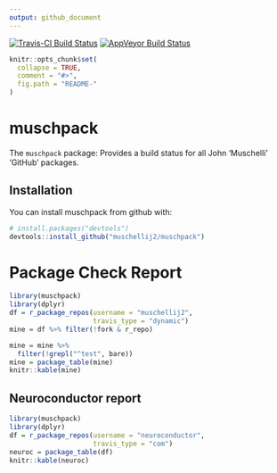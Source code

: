 ```yaml
---
output: github_document
---
```


<script src="https://use.fontawesome.com/8934e08f5b.js"></script>

[![Travis-CI Build Status](https://travis-ci.org/muschellij2/muschpack.svg?branch=master)](https://travis-ci.org/muschellij2/muschpack)
[![AppVeyor Build Status](https://ci.appveyor.com/api/projects/status/github/muschellij2/muschpack?branch=master&svg=true)](https://ci.appveyor.com/project/muschellij2/muschpack)

<!-- README.md is generated from README.Rmd. Please edit that file -->

```r
knitr::opts_chunk$set(
  collapse = TRUE,
  comment = "#>",
  fig.path = "README-"
)
```

# muschpack

The `muschpack` package: Provides a build status for all John 'Muschelli' 'GitHub' packages.


## Installation

You can install muschpack from github with:

```r
# install.packages("devtools")
devtools::install_github("muschellij2/muschpack")
```

# Package Check Report

```r
library(muschpack)
library(dplyr)
df = r_package_repos(username = "muschellij2", 
                     travis_type = "dynamic")
mine = df %>% filter(!fork & r_repo)

mine = mine %>% 
  filter(!grepl("^test", bare)) 
mine = package_table(mine)
knitr::kable(mine)

```

## Neuroconductor report

```r
library(muschpack) 
library(dplyr)
df = r_package_repos(username = "neuroconductor",
                     travis_type = "com")
neuroc = package_table(df)
knitr::kable(neuroc)

```
